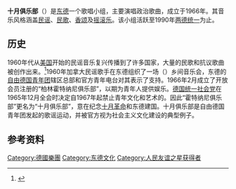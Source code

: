 {{Infobox musical artist
| name            = 十月俱乐部
| 外文名 = Oktoberklub
| image           = Bundesarchiv Bild 183-F1002-0027-001, DDR, Treffen der Singeklubs am "Denkmal des Kleinen Trompeter".jpg
| alt             = 
| caption         = 1967年的十月俱乐部
| image_size      =
| Background      = group_or_band
| alias           =
| birth_date      = 
| death_date      =
| origin          = 东德东柏林
| genre           = [[民谣|民谣]]、[[民俗音樂|民歌]]、[[香颂|香颂]]、[[摇滚乐|摇滚乐]]
| years_active    = 1966-1990年
| label           =
| associated_acts =
| website         =
}}
'''十月俱乐部'''（{{lang-de|'''Oktoberklub'''}}）是[[东德|东德]]一个歌唱小组，主要演唱政治歌曲，成立于1966年。其音乐风格涵盖[[民谣|民谣]]、[[民俗音樂|民歌]]、[[香颂|香颂]]及[[摇滚乐|摇滚乐]]。该小组活跃至1990年[[两德统一|两德统一]]为止。

==历史==
1960年代从[[美国|美国]]开始的民谣音乐复兴传播到了许多国家，大量的民歌和抗议歌曲被创作出来。<ref>{{Cite web |url=http://www.jugendopposition.de/index.php?id=4606 |title=Oktoberklub |accessdate=2014-04-17 |archive-date=2014-04-19 |archive-url=https://web.archive.org/web/20140419012837/http://www.jugendopposition.de/index.php?id=4606 |dead-url=no }}</ref>1960年加拿大民谣歌手{{link-de|佩里·弗里德曼|Perry Friedman}}在东德组织了一场{{link-en|霍特纳尼|Hootenanny}}（{{lang-en|Hootenanny}}）乡间音乐会，东德的[[自由德国青年团|自由德国青年团]]辖区总部和官方青年电台{{link-de|DT64|DT64}}对其表示了支持。1966年2月成立了开放会员注册的“柏林霍特纳尼俱乐部”，以期为青年人提供娱乐。[[德国统一社会党|德国统一社会党]]在1965年12月全会时决定自1967年起禁止青年文化和艺术的{{link-en|英美化|Anglicism}}。因此“霍特纳尼俱乐部”更名为“十月俱乐部”，意在纪念[[十月革命|十月革命]]和东德建国。十月俱乐部是自由德国青年团发起的歌谣运动，并被官方视为社会主义文化建设的典型例子。

==参考资料==
{{reflist}}

[[Category:德國樂團|Category:德國樂團]]
[[Category:东德文化|Category:东德文化]]
[[Category:人民友谊之星获得者|Category:人民友谊之星获得者]]